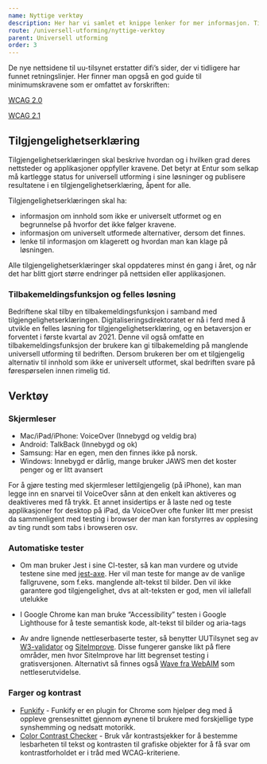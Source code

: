 ```yaml
---
name: Nyttige verktøy
description: Her har vi samlet et knippe lenker for mer informasjon. Tilsynet for universell utforming av IKT har mange bra forklaringer, sjekklister og løsningsforslag.
route: /universell-utforming/nyttige-verktoy
parent: Universell utforming
order: 3
---
```



<PageHeader></PageHeader>

De nye nettsidene til uu-tilsynet erstatter difi’s sider, der vi tidligere har funnet retningslinjer. Her finner man opgså en god guide til minimumskravene som er omfattet av forskriften:

[WCAG 2.0](https://www.uutilsynet.no/wcag-standarden/wcag-20-standarden/86)

[WCAG 2.1](https://www.uutilsynet.no/webdirektivet-wad/wcag-21-standarden/140)

## Tilgjengelighetserklæring

Tilgjengelighetserklæringen skal beskrive hvordan og i hvilken grad deres nettsteder og applikasjoner oppfyller kravene. Det betyr at Entur som selkap må kartlegge status for universell utforming i sine løsninger og publisere resultatene i en tilgjengelighetserklæring, åpent for alle.

Tilgjengelighetserklæringen skal ha:

- informasjon om innhold som ikke er universelt utformet og en begrunnelse på hvorfor det ikke følger kravene.
- informasjon om universelt utformede alternativer, dersom det finnes.
- lenke til informasjon om klagerett og hvordan man kan klage på løsningen.

Alle tilgjengelighetserklæringer skal oppdateres minst én gang i året, og når det har blitt gjort større endringer på nettsiden eller applikasjonen.

### Tilbakemeldingsfunksjon og felles løsning

Bedriftene skal tilby en tilbakemeldingsfunksjon i samband med tilgjengelighetserklæringen. Digitaliseringsdirektoratet er nå i ferd med å utvikle en felles løsning for tilgjengelighetserklæring, og en betaversjon er forventet i første kvartal av 2021. Denne vil også omfatte en tilbakemeldingsfunksjon der brukere kan gi tilbakemelding på manglende universell utforming til bedriften. Dersom brukeren ber om et tilgjengelig alternativ til innhold som ikke er universelt utformet, skal bedriften svare på førespørselen innen rimelig tid.

## Verktøy

### Skjermleser

- Mac/iPad/iPhone: VoiceOver (Innebygd og veldig bra)
- Android: TalkBack (Innebygd og ok)
- Samsung: Har en egen, men den finnes ikke på norsk.
- Windows: Innebygd er dårlig, mange bruker JAWS men det koster penger og er litt avansert

For å gjøre testing med skjermleser lettilgjengelig (på iPhone), kan man legge inn en snarvei til VoiceOver sånn at den enkelt kan aktiveres og deaktiveres med få trykk.
Et annet insidertips er å laste ned og teste applikasjoner for desktop på iPad, da VoiceOver ofte funker litt mer presist da sammenligent med testing i browser der man kan forstyrres av opplesing av ting rundt som tabs i browseren osv.

### Automatiske tester

- Om man bruker Jest i sine CI-tester, så kan man vurdere og utvide testene sine med [jest-axe](https://github.com/nickcolley/jest-axe). Her vil man teste for mange av de vanlige fallgruvene, som f.eks. manglende alt-tekst til bilder. Den vil ikke garantere god tilgjengelighet, dvs at alt-teksten er god, men vil iallefall utelukke

- I Google Chrome kan man bruke “Accessibility” testen i Google Lighthouse for å teste semantisk kode, alt-tekst til bilder og aria-tags

- Av andre lignende nettleserbaserte tester, så benytter UUTilsynet seg av [W3-validator](https://validator.w3.org/) og [SiteImprove](https://github.com/nickcolley/jest-axe). Disse fungerer ganske likt på flere områder, men hvor SiteImprove har litt begrenset testing i gratisversjonen. Alternativt så finnes også [Wave fra WebAIM](https://wave.webaim.org/extension/) som nettleserutvidelse.

### Farger og kontrast

- [Funkify](https://www.funkify.org/?v=f003c44deab6) - Funkify er en plugin for Chrome som hjelper deg med å oppleve grensesnittet gjennom øynene til brukere med forskjellige type synshemming og nedsatt motorikk.
- [Color Contrast Checker](/universell-utforming/kontrast-sjekker) - Bruk vår kontrastsjekker for å bestemme lesbarheten til tekst og kontrasten til grafiske objekter for å få svar om kontrastforholdet er i tråd med WCAG-kriteriene.
